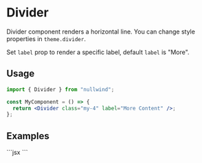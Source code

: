 

<Meta title="Divider" description="Divider component renders horizontal line" />

# Divider

Divider component renders a horizontal line. You can change style properties in `theme.divider`.

Set `label` prop to render a specific label, default `label` is "More".

## Usage

```jsx
import { Divider } from "nullwind";

const MyComponent = () => {
  return <Divider class="my-4" label="More Content" />;
};
```

## Examples

<Playground>
  <Playground.Preview>
    <Divider />
    <Divider label="More Content" />
  </Playground.Preview>
  <Playground.Code>
    ```jsx
    <Divider />
    <Divider label="More Content" />
    ```
  </Playground.Code>
</Playground>
